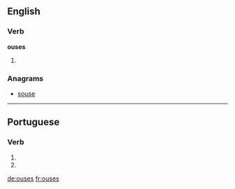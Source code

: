 ==English==

===Verb===
'''ouses'''

# {{en-third-person singular of|ouse}}

===Anagrams===
* [[souse#English|souse]]

----

==Portuguese==

===Verb===
{{pt-verb-form}}

# {{pt-verb form of|ousar|ar|subjunctive|present|singular|second}}
# {{pt-verb form of|ousar|ar|imperative|negative|singular|second}}

[[de:ouses]]
[[fr:ouses]]